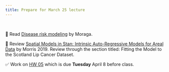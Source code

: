 ```yaml
---
title: Prepare for March 25 lecture
---
```


<br>

📖 Read [Disease risk modeling](https://www.paulamoraga.com/book-spatial/disease-risk-modeling.html) by Moraga.

📖 Review [Spatial Models in Stan: Intrinsic Auto-Regressive Models for Areal Data
](https://mc-stan.org/learn-stan/case-studies/icar_stan.html) by Morris 2019. Review through the section titled: Fitting the Model to the Scotland Lip Cancer Dataset.

✅ Work on [HW 05](https://biostat725-sp25.netlify.app/hw/hw-05) which is due **Tuesday** April 8 before class.
